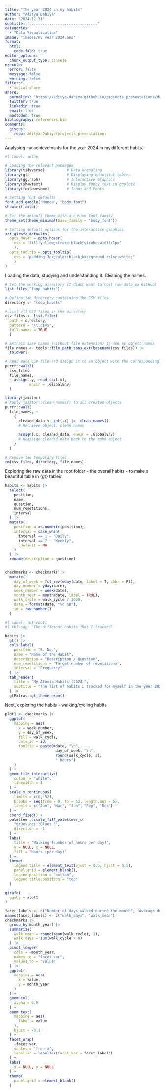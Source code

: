 ```yaml
---
title: "The year 2024 in my habits"
author: "Aditya Dahiya"
date: "2024-12-31"
subtitle: "..............................."
categories:
  - "Data Visualization"
image: "images/my_year_2024.png"
format:
  html:
    code-fold: true
editor_options: 
  chunk_output_type: console
execute: 
  error: false
  message: false
  warning: false
filters:
  - social-share
share:
  permalink: "https://aditya-dahiya.github.io/projects_presentations/data_vizs.html"
  twitter: true
  linkedin: true
  email: true
  mastodon: true
bibliography: references.bib
comments:
  giscus: 
    repo: Aditya-Dahiya/projects_presentations
---
```


Analysing my achievements for the year 2024 in my different habits.

```r
#| label: setup

# Loading the relevant packages
library(tidyverse)          # Data Wrangling
library(gt)                 # Displaying beautiful tables
library(ggiraph)            # Interactive Graphics
library(showtext)           # Display fancy text in ggplot2
library(fontawesome)        # Icons and Fonts 
 
# Setting font defaults
font_add_google("Monda", "body_font")
showtext_auto()

# Set the default theme with a custom font family
theme_set(theme_minimal(base_family = "body_font"))

# Setting default options for the interactive graphics
set_girafe_defaults(
  opts_hover = opts_hover(
    css = "fill:yellow;stroke:black;stroke-width:1px"
    ),
  opts_tooltip = opts_tooltip(
    css = "padding:3px;color:black;background-color:white;"
    )
)
```

Loading the data, studying and understanding it. Cleaning the names.

```r

# Set the working directory (I didnt want to host raw data on GitHub)
list.files("loop_habits")

# Define the directory containing the CSV files
directory <- "loop_habits"

# List all CSV files in the directory
csv_files <- list.files(
  path = directory, 
  pattern = "\\.csv$", 
  full.names = TRUE
  )

# Extract base names (without file extension) to use as object names
file_names <- tools::file_path_sans_ext(basename(csv_files)) |>
  tolower()

# Read each CSV file and assign it to an object with the corresponding name
purrr::walk2(
  csv_files, 
  file_names, 
  ~ assign(.y, read_csv(.x), 
           envir = .GlobalEnv)
  )

library(janitor)
# Apply janitor::clean_names() to all created objects
purrr::walk(
  file_names, ~
    {
      cleaned_data <- get(.x) |>  clean_names() 
      # Retrieve object, clean names
      
      assign(.x, cleaned_data, envir = .GlobalEnv) 
      # Reassign cleaned data back to the same object
    }
  )

# Remove the temporary files
rm(csv_files, directory, file_names)


```

Exploring the raw data in the root folder - the overall habits - to make a beautiful table in {gt} tables

```r

habits <- habits |> 
  select(
    position,
    name,
    question,
    num_repetitions,
    interval
  ) |> 
  mutate(
    position = as.numeric(position),
    interval = case_when(
      interval == 1 ~ "Daily",
      interval == 7 ~ "Weekly",
      .default = NA
    )
  ) |> 
  rename(description = question)


checkmarks <- checkmarks |> 
  mutate(
    day_of_week = fct_rev(wday(date, label = T, abbr = F)),
    day_number = yday(date),
    week_number = week(date),
    month_year = month(date, label = TRUE),
    walk_cycle = walk_cycle / 1000,
    date = format(date, "%d %B"),
    id = row_number()
  )
```

```r
#| label: tbl-root1
#| tbl-cap: "The different habits that I tracked"

habits |> 
  gt() |> 
  cols_label(
    position = "S. No.",
    name = "Name of the Habit",
    description = "Description / Question",
    num_repetitions = "Target number of repetitions",
    interval = "Frequency"
  ) |> 
  tab_header(
    title = "My Atomic Habits (2024)",
    subtitle = "The list of habits I tracked for myself in the year 2024",
  ) |> 
  gtExtras::gt_theme_espn()
```

Next, exploring the habits - walking/cycling habits

```r

plot1 <- checkmarks |> 
  ggplot(
    mapping = aes(
      x = week_number,
      y = day_of_week, 
      fill = walk_cycle,
      data_id = id,
      tooltip = paste0(date, "\n", 
                       day_of_week, "\n",
                       round(walk_cycle, 2), 
                       " hours")
    )
  ) +
  geom_tile_interactive(
    colour = "white",
    linewidth = 1
  ) +
  scale_x_continuous(
    limits = c(0, 52),
    breaks = seq(from = 0, to = 52, length.out = 5),
    labels = c("Jan", "Mar", "Jun", "Sep", "Dec")
  ) +
  coord_fixed() +
  paletteer::scale_fill_paletteer_c(
    "grDevices::Blues 3", 
    direction = -1
  ) +
  labs(
    title = "Walking (number of hours per day)",
    y = NULL, x = NULL,
    fill = "Hours (per day)"
  ) +
  theme(
    legend.title = element_text(vjust = 0.5, hjust = 0.5),
    panel.grid = element_blank(),
    legend.position = "bottom",
    legend.title.position = "top"
  )

girafe(
  ggobj = plot1
)
```

```r

facet_labels <- c("Number of days walked during the month", "Average duration walked per day")
names(facet_labels) <- c("walk_days", "walk_mean")
checkmarks |> 
  group_by(month_year) |> 
  summarize(
    walk_mean = round(mean(walk_cycle), 1),
    walk_days = sum(walk_cycle > 0)
  ) |> 
  pivot_longer(
    cols = -month_year,
    names_to = "facet_var",
    values_to = "value"
  ) |> 
  ggplot(
    mapping = aes(
      x = value,
      y = month_year
    )
  ) +
  geom_col(
    alpha = 0.5
  ) +
  geom_text(
    mapping = aes(
      label = value
    ),
    hjust = -0.1
  ) +
  facet_wrap(
    ~facet_var, 
    scales = "free_x",
    labeller = labeller(facet_var = facet_labels)
  ) +
  labs(
    x = NULL, y = NULL
  ) +
  theme(
    panel.grid = element_blank()
  )
```
